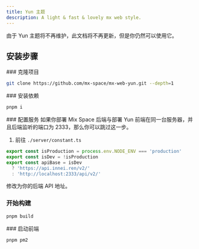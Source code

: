 ```yaml
---
title: Yun 主题
description: A light & fast & lovely mx web style.
---
```


<ToGithub repo="mx-space/mx-web-yun" />


<Callout type="warn">
由于 Yun 主题将不再维护，此文档将不再更新，但是你仍然可以使用它。
</Callout>


## 安装步骤
<Steps>
<Step>
### 克隆项目

```bash
git clone https://github.com/mx-space/mx-web-yun.git --depth=1
```
</Step>
<Step> 
### 安装依赖

```bash
pnpm i
```
</Step>
<Step>
### 配置服务

<Callout type="info">
如果你部署 Mix Space 后端与部署 Yun 前端在同一台服务器，并且后端监听的端口为 2333，那么你可以跳过这一步。
</Callout>

1. 前往 `./server/constant.ts`

```ts {3,4,5} filename="./server/constant.ts"
export const isProduction = process.env.NODE_ENV === 'production'
export const isDev = !isProduction
export const apiBase = isDev
  ? 'https://api.innei.ren/v2/'
  : 'http://localhost:2333/api/v2/'
```

修改为你的后端 API 地址。
</Step>
<Step>
### 开始构建

```bash
pnpm build
```
</Step>
<Step>
### 启动前端

```bash
pnpm pm2
```
</Step>
</Steps>